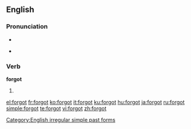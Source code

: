 ==English==

===Pronunciation===
* {{IPA|/'foɻgɒt/}}
* {{audio|en-us-forgot.ogg|Audio (US)}}
*: {{rhymes|ɒt}}

===Verb===
'''forgot'''

# {{simple past of|[[forget]]}}

[[Category:English irregular simple past forms]]

[[el:forgot]]
[[fr:forgot]]
[[ko:forgot]]
[[it:forgot]]
[[ku:forgot]]
[[hu:forgot]]
[[ja:forgot]]
[[ru:forgot]]
[[simple:forgot]]
[[te:forgot]]
[[vi:forgot]]
[[zh:forgot]]